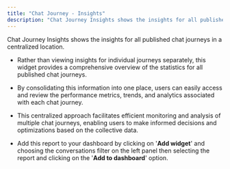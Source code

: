 ```yaml
---
title: "Chat Journey - Insights"
description: "Chat Journey Insights shows the insights for all published chat journeys in a centralized location."
---
```


Chat Journey Insights shows the insights for all published chat journeys in a centralized location.


*   Rather than viewing insights for individual journeys separately, this widget provides a comprehensive overview of the statistics for all published chat journeys.

*   By consolidating this information into one place, users can easily access and review the performance metrics, trends, and analytics associated with each chat journey.

*   This centralized approach facilitates efficient monitoring and analysis of multiple chat journeys, enabling users to make informed decisions and optimizations based on the collective data.

*   Add this report to your dashboard by clicking on '**Add widget**' and choosing the conversations filter on the left panel then selecting the report and clicking on the '**Add to dashboard**' option.
